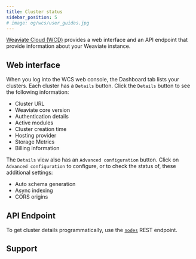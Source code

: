 ```yaml
---
title: Cluster status
sidebar_position: 5
# image: og/wcs/user_guides.jpg
---
```


[Weaviate Cloud (WCD)](https://console.weaviate.cloud/) provides a web interface and an API endpoint that provide information about your Weaviate instance.

## Web interface

When you log into the WCS web console, the Dashboard tab lists your clusters. Each cluster has a `Details` button. Click the `Details` button to see the following information:

- Cluster URL
- Weaviate core version
- Authentication details
- Active modules
- Cluster creation time
- Hosting provider
- Storage Metrics
- Billing information

The `Details` view also has an `Advanced configuration` button. Click on `Advanced configuration` to configure, or to check the status of, these additional settings:

- Auto schema generation
- Async indexing
- CORS origins


## API Endpoint

To get cluster details programmatically, use the [`nodes`](../../weaviate/config-refs/nodes.md) REST endpoint.


<APIOutputs />

## Support


<SupportAndTrouble />
